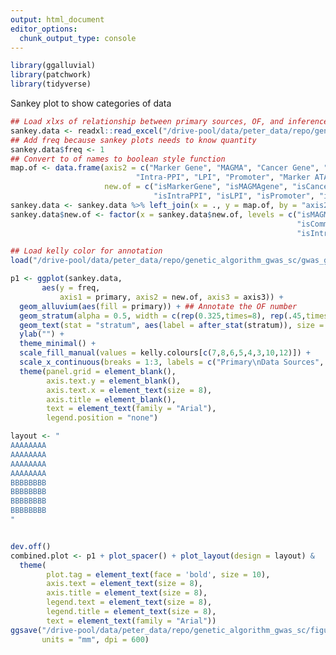 ```yaml
---
output: html_document
editor_options: 
  chunk_output_type: console
---
```


```r
library(ggalluvial)
library(patchwork)
library(tidyverse)
```


Sankey plot to show categories of data
```r
## Load xlxs of relationship between primary sources, OF, and inference
sankey.data <- readxl::read_excel("/drive-pool/data/peter_data/repo/genetic_algorithm_gwas_sc/gwas_gp_manu_data/sankey.data.catalog_revised.xlsx")
## Add freq because sankey plots needs to know quantity
sankey.data$freq <- 1
## Convert to of names to boolean style function
map.of <- data.frame(axis2 = c("Marker Gene", "MAGMA", "Cancer Gene", "PPI", "Marker PPI", "Inter-PPI",
                            "Intra-PPI", "LPI", "Promoter", "Marker ATAC", "Common ATAC"),
                     new.of = c("isMarkerGene", "isMAGMAgene", "isCancerGene", "isPPI", "isMarkerPPI", "isInterPPI",
                                "isIntraPPI", "isLPI", "isPromoter", "isMarkerATAC", "isCommonATAC"))
sankey.data <- sankey.data %>% left_join(x = ., y = map.of, by = "axis2")
sankey.data$new.of <- factor(x = sankey.data$new.of, levels = c("isMAGMAgene", "isCancerGene", "isPPI", "isLPI", "isPromoter",
                                                                "isCommonATAC", "isMarkerATAC", "isMarkerGene", "isMarkerPPI",
                                                                "isIntraPPI", "isInterPPI"))

## Load kelly color for annotation
load("/drive-pool/data/peter_data/repo/genetic_algorithm_gwas_sc/gwas_gp_manu_data/kelly.colours.rda")

p1 <- ggplot(sankey.data,
       aes(y = freq,
           axis1 = primary, axis2 = new.of, axis3 = axis3)) +
  geom_alluvium(aes(fill = primary)) + ## Annotate the OF number
  geom_stratum(alpha = 0.5, width = c(rep(0.325,times=8), rep(.45,times=11), rep(0.325,times=2))) + ## Custom width size
  geom_text(stat = "stratum", aes(label = after_stat(stratum)), size = 3, family = "Arial") +
  ylab("") +
  theme_minimal() +
  scale_fill_manual(values = kelly.colours[c(7,8,6,5,4,3,10,12)]) +
  scale_x_continuous(breaks = 1:3, labels = c("Primary\nData Sources", "Objective\nFunction", "Inference")) +
  theme(panel.grid = element_blank(),
        axis.text.y = element_blank(),
        axis.text.x = element_text(size = 8),
        axis.title = element_blank(),
        text = element_text(family = "Arial"),
        legend.position = "none")

layout <- "
AAAAAAAA
AAAAAAAA
AAAAAAAA
AAAAAAAA
BBBBBBBB
BBBBBBBB
BBBBBBBB
BBBBBBBB
"


dev.off()
combined.plot <- p1 + plot_spacer() + plot_layout(design = layout) &
  theme(
        plot.tag = element_text(face = 'bold', size = 10),
        axis.text = element_text(size = 8),
        axis.title = element_text(size = 8),
        legend.text = element_text(size = 8),
        legend.title = element_text(size = 8),
        text = element_text(family = "Arial")) 
ggsave("/drive-pool/data/peter_data/repo/genetic_algorithm_gwas_sc/figures/figure_1.png", width = 170, height = 170,
       units = "mm", dpi = 600)
```
